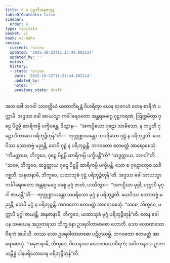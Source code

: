 ```yaml
---
title: 6.4 ဂုဠာဒိအနုဇာနန
tableOfContents: false
sidebar:
  order: 4
type: tipitaka
basket: vi
book: vi-maha
review:
  current: review
  updated: '2025-10-22T11:23:44.802114'
  updated_by: ''
  notes: ''
  history:
  - state: review
    date: '2025-10-22T11:23:44.802114'
    updated_by: ''
    notes: ''
    previous_state: draft
---
```



<ReviewStatus review={frontmatter.review} showDetails={true} />

<HypothesisAnnotation frontmatter={frontmatter} />

<DynamicBreadcrumb />

<Division number="272" book="vi-maha" e="ch" v="3" p="303">

<Paragraph number="1248" book="vi-maha">
အထ ခေါ ဘဂဝါ သာဝတ္ထိယံ ယထာဘိရန္တံ ဝိဟရိတွာ ယေန ရာဇဂဟံ တေန စာရိကံ ပက္ကာမိ. အဒ္ဒသာ ခေါ အာယသ္မာ ကင်္ခါရေဝတော အန္တရာမဂ္ဂေ ဂုဠကရဏံ, ဩက္ကမိတွာ ဂုဠေ ပိဋ္ဌမ္ပိ ဆာရိကမ္ပိ ပက္ခိပန္တေ, ဒိသွာန—  “အကပ္ပိယော ဂုဠော သာမိသော, န ကပ္ပတိ ဂုဠော ဝိကာလေ ပရိဘုဉ္ဇိတုန်”တိ—  ကုက္ကုစ္စာယန္တော သပရိသော ဂုဠံ န ပရိဘုဉ္ဇတိ. ယေပိဿ သောတဗ္ဗံ မညန္တိ, တေပိ ဂုဠံ န ပရိဘုဉ္ဇန္တိ. ဘဂဝတော ဧတမတ္ထံ အာရောစေသုံ. “ကိမတ္ထာယ, ဘိက္ခဝေ, ဂုဠေ ပိဋ္ဌမ္ပိ ဆာရိကမ္ပိ ပက္ခိပန္တီ”တိ? “ထဒ္ဓတ္ထာယ, ဘဂဝါ”တိ. “သစေ, ဘိက္ခဝေ, ထဒ္ဓတ္ထာယ ဂုဠေ ပိဋ္ဌမ္ပိ ဆာရိကမ္ပိ ပက္ခိပန္တိ, သော စ ဂုဠောတွေဝ သင်္ခံ ဂစ္ဆတိ. အနုဇာနာမိ, ဘိက္ခဝေ, ယထာသုခံ ဂုဠံ ပရိဘုဉ္ဇိတုန်”တိ.
</Paragraph>

<Paragraph number="1249" book="vi-maha">
အဒ္ဒသာ ခေါ အာယသ္မာ ကင်္ခါရေဝတော အန္တရာမဂ္ဂေ ဝစ္စေ မုဂ္ဂံ ဇာတံ, ပဿိတွာ—  “အကပ္ပိယာ မုဂ္ဂါ; ပက္ကာပိ မုဂ္ဂါ ဇာယန္တီ”တိ—  ကုက္ကုစ္စာယန္တော သပရိသော မုဂ္ဂံ န ပရိဘုဉ္ဇတိ. ယေပိဿ သောတဗ္ဗံ မညန္တိ, တေပိ မုဂ္ဂံ န ပရိဘုဉ္ဇန္တိ. ဘဂဝတော ဧတမတ္ထံ အာရောစေသုံ. “သစေ, ဘိက္ခဝေ, ပက္ကာပိ မုဂ္ဂါ ဇာယန္တိ, အနုဇာနာမိ, ဘိက္ခဝေ, ယထာသုခံ မုဂ္ဂံ ပရိဘုဉ္ဇိတုန်”တိ.
</Paragraph>

</Division>
<Division number="273" book="vi-maha" e="ch" v="3" p="304">

<Paragraph number="1250" book="vi-maha">
တေန ခေါ ပန သမယေန အညတရဿ ဘိက္ခုနော ဥဒရဝါတာဗာဓော ဟောတိ. သော လောဏသောဝီရကံ အပါယိ. တဿ သော ဥဒရဝါတာဗာဓော ပဋိပ္ပဿမ္ဘိ. ဘဂဝတော ဧတမတ္ထံ အာရောစေသုံ. “အနုဇာနာမိ, ဘိက္ခဝေ, ဂိလာနဿ လောဏသောဝီရကံ; အဂိလာနဿ ဥဒကသမ္ဘိန္နံ ပါနပရိဘောဂေန ပရိဘုဉ္ဇိတုန်”တိ.
</Paragraph>
</Division>